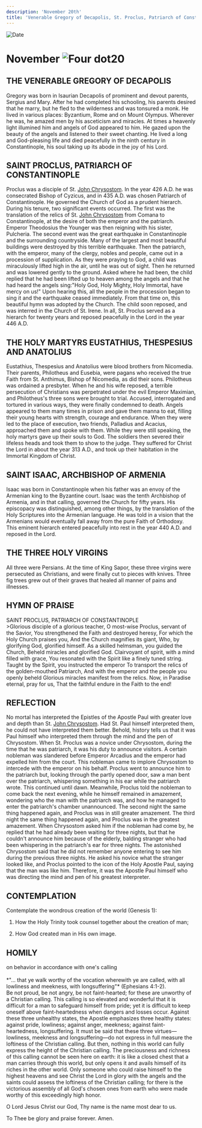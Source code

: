 ```yaml
---
description: 'November 20th'
title: 'Venerable Gregory of Decapolis, St. Proclus, Patriarch of Constantinople, Holy Martyrs Eustathius, Thespesius, and Anatolius'
---
```


<CustomPaginator />
<RunningHead />

<Image src="/title-imprint.png" height={68} width={50} alt="Date" className="title-imprint"/>

# <div id="date">November <Image className="four-dot" src="/four-dot.png" height={15} width={15} alt="Four dot" />20</div>

## THE VENERABLE GREGORY OF DECAPOLIS

Gregory was born in Isaurian Decapolis of prominent and devout parents, Sergius and Mary. After he had completed his schooling, his parents desired that he marry, but he fled to the wilderness and was tonsured a monk. He lived in various places: Byzantium, Rome and on Mount Olympus. Wherever he was, he amazed men by his asceticism and miracles. At times a heavenly light illumined him and angels of God appeared to him. He gazed upon the beauty of the angels and listened to their sweet chanting. He lived a long and God-pleasing life and died peacefully in the ninth century in Constantinople, his soul taking up its abode in the joy of his Lord.

## SAINT PROCLUS, PATRIARCH OF CONSTANTINOPLE

Proclus was a disciple of St. [John Chrysostom](/november/13th). In the year 426 A.D. he was consecrated Bishop of Cyzicus, and in 435 A.D. was chosen Patriarch of Constantinople. He governed the Church of God as a prudent hierarch. During his tenure, two significant events occurred. The first was the translation of the relics of St. [John Chrysostom](/november/13th) from Comana to Constantinople, at the desire of both the emperor and the patriarch. Emperor Theodosius the Younger was then reigning with his sister, Pulcheria. The second event was the great earthquake in Constantinople and the surrounding countryside. Many of the largest and most beautiful buildings were destroyed by this terrible earthquake. Then the patriarch, with the emperor, many of the clergy, nobles and people, came out in a procession of supplication. As they were praying to God, a child was miraculously lifted high in the air, until he was out of sight. Then he returned and was lowered gently to the ground. Asked where he had been, the child replied that he had been lifted up to heaven among the angels and that he had heard the angels sing:"Holy God, Holy Mighty, Holy Immortal, have mercy on us!" Upon hearing this, all the people in the procession began to sing it and the earthquake ceased immediately. From that time on, this beautiful hymn was adopted by the Church. The child soon reposed, and was interred in the Church of St. Irene. In all, St. Proclus served as a hierarch for twenty years and reposed peacefully in the Lord in the year 446 A.D.

## THE HOLY MARTYRS EUSTATHIUS, THESPESIUS AND ANATOLIUS

Eustathius, Thespesius and Anatolius were blood brothers from Nicomedia. Their parents, Philotheus and Eusebia, were pagans who received the true Faith from St. Anthimus, Bishop of Nicomedia, as did their sons. Philotheus was ordained a presbyter. When he and his wife reposed, a terrible persecution of Christians was perpetrated under the evil Emperor Maximian, and Philotheus's three sons were brought to trial. Accused, interrogated and tortured in various ways, they were finally condemned to death. Angels appeared to them many times in prison and gave them manna to eat, filling their young hearts with strength, courage and endurance. When they were led to the place of execution, two friends, Palladius and Acacius, approached them and spoke with them. While they were still speaking, the holy martyrs gave up their souls to God. The soldiers then severed their lifeless heads and took them to show to the judge. They suffered for Christ the Lord in about the year 313 A.D., and took up their habitation in the Immortal Kingdom of Christ.

## SAINT ISAAC, ARCHBISHOP OF ARMENIA

Isaac was born in Constantinople when his father was an envoy of the Armenian king to the Byzantine court. Isaac was the tenth Archbishop of Armenia, and in that calling, governed the Church for fifty years. His episcopacy was distinguished, among other things, by the translation of the Holy Scriptures into the Armenian language. He was told in a vision that the Armenians would eventually fall away from the pure Faith of Orthodoxy. This eminent hierarch entered peacefully into rest in the year 440 A.D. and reposed in the Lord.

## THE THREE HOLY VIRGINS

All three were Persians. At the time of King Sapor, these three virgins were persecuted as Christians, and were finally cut to pieces with knives. Three fig trees grew out of their graves that healed all manner of pains and illnesses.


## HYMN OF PRAISE
<div style={{textAlign:'center', color:'crimson', fontWeight:'bold'}}>
SAINT PROCLUS, PATRIARCH OF CONSTANTINOPLE
</div>
>Glorious disciple of a glorious teacher,  
O most-wise Proclus, servant of the Savior,  
You strengthened the Faith and destroyed heresy,  
For which the Holy Church praises you,  
And the Church magnifies its giant,  
Who, by glorifying God, glorified himself.  
As a skilled helmsman, you guided the Church,  
Beheld miracles and glorified God.  
Clairvoyant of spirit, with a mind filled with grace,  
You resonated with the Spirit like a finely tuned string.  
Taught by the Spirit, you instructed the emperor  
To transport the relics of the golden-mouthed Patriarch,  
And with the emperor and the people you openly beheld  
Glorious miracles manifest from the relics.  
Now, in Paradise eternal, pray for us,  
That the faithful endure in the Faith to the end!  


## REFLECTION

No mortal has interpreted the Epistles of the Apostle Paul with greater love and depth than St. [John Chrysostom](/november/13th). Had St. Paul himself interpreted them, he could not have interpreted them better. Behold, history tells us that it was Paul himself who interpreted them through the mind and the pen of Chrysostom. When St. Proclus was a novice under Chrysostom, during the time that he was patriarch, it was his duty to announce visitors. A certain nobleman was slandered before Emperor Arcadius and the emperor had expelled him from the court. This nobleman came to implore Chrysostom to intercede with the emperor on his behalf. Proclus went to announce him to the patriarch but, looking through the partly opened door, saw a man bent over the patriarch, whispering something in his ear while the patriarch wrote. This continued until dawn. Meanwhile, Proclus told the nobleman to come back the next evening, while he himself remained in amazement, wondering who the man with the patriarch was, and how he managed to enter the patriarch's chamber unannounced. The second night the same thing happened again, and Proclus was in still greater amazement. The third night the same thing happened again, and Proclus was in the greatest amazement. When Chrysostom asked him if the nobleman had come by, he replied that he had already been waiting for three nights, but that he couldn't announce him because of the elderly, balding stranger who had been whispering in the patriarch's ear for three nights. The astonished Chrysostom said that he did not remember anyone entering to see him during the previous three nights. He asked his novice what the stranger looked like, and Proclus pointed to the icon of the Holy Apostle Paul, saying that the man was like him. Therefore, it was the Apostle Paul himself who was directing the mind and pen of his greatest interpreter.


## CONTEMPLATION

Contemplate the wondrous creation of the world (Genesis 1):

1. How the Holy Trinity took counsel together about the creation of man;

2. How God created man in His own image.


## HOMILY
<div style={{textAlign:'center', color:'crimson', fontWeight:'bold'}}>
on behavior in accordance with one's calling
</div>
<br />
<div style={{textAlign:'right'}}>
*"… that ye walk worthy of the vocation wherewith ye are called, with all lowliness and meekness, with longsuffering"* (Ephesians 4:1-2).
</div>
Be not proud, be not angry, be not faint-hearted; for these are unworthy of a Christian calling. This calling is so elevated and wonderful that it is difficult for a man to safeguard himself from pride; yet it is difficult to keep oneself above faint-heartedness when dangers and losses occur. Against these three unhealthy states, the Apostle emphasizes three healthy states: against pride, lowliness; against anger, meekness; against faint-heartedness, longsuffering. It must be said that these three virtues—lowliness, meekness and longsuffering—do not express in full measure the loftiness of the Christian calling. But then, nothing in this world can fully express the height of the Christian calling. The preciousness and richness of this calling cannot be seen here on earth: it is like a closed chest that a man carries through this world, but only opens it and avails himself of its riches in the other world. Only someone who could raise himself to the highest heavens and see Christ the Lord in glory with the angels and the saints could assess the loftiness of the Christian calling; for there is the victorious assembly of all God's chosen ones from earth who were made worthy of this exceedingly high honor.

O Lord Jesus Christ our God, Thy name is the name most dear to us.

To Thee be glory and praise forever. Amen.